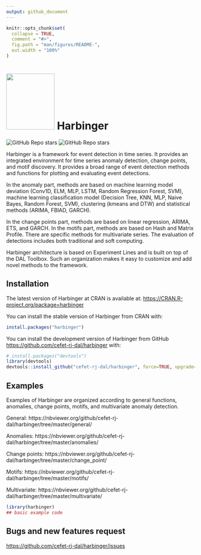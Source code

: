 ```yaml
---
output: github_document
---
```


<!-- README.md is generated from README.Rmd. Please edit that file -->

```r
knitr::opts_chunk$set(
  collapse = TRUE,
  comment = "#>",
  fig.path = "man/figures/README-",
  out.width = "100%"
)
```

# <img src='https://raw.githubusercontent.com/cefet-rj-dal/harbinger/master/inst/logo.png' align='centre' height='150' width='129'/> Harbinger

<!-- badges: start -->
![GitHub Repo stars](https://img.shields.io/github/stars/cefet-rj-dal/harbinger?logo=Github)
![GitHub Repo stars](https://cranlogs.r-pkg.org/badges/harbinger)
<!-- badges: end -->

Harbinger is a framework for event detection in time series. It provides an integrated environment for time series anomaly detection, change points, and motif discovery. It provides a broad range of event detection methods and functions for plotting and evaluating event detections. 

In the anomaly part, methods are based on machine learning model deviation (Conv1D, ELM, MLP, LSTM, Random Regression Forest, SVM), machine learning classification model (Decision Tree, KNN, MLP, Naive Bayes, Random Forest, SVM), clustering (kmeans and DTW) and statistical methods (ARIMA, FBIAD, GARCH).

In the change points part, methods are based on linear regression, ARIMA, ETS, and GARCH. In the motifs part, methods are based on Hash and Matrix Profile. There are specific methods for multivariate series. The evaluation of detections includes both traditional and soft computing.

Harbinger architecture is based on Experiment Lines and is built on top of the DAL Toolbox. Such an organization makes it easy to customize and add novel methods to the framework. 

## Installation

The latest version of Harbinger at CRAN is available at:
<https://CRAN.R-project.org/package=harbinger>

You can install the stable version of Harbinger from CRAN with:

``` r
install.packages("harbinger")
```

You can install the development version of Harbinger from GitHub [https://github.com/cefet-rj-dal/harbinger](https://github.com/cefet-rj-dal/harbinger) with:

``` r
# install.packages("devtools")
library(devtools)
devtools::install_github("cefet-rj-dal/harbinger", force=TRUE, upgrade="never")
```

## Examples

Examples of Harbinger are organized according to general functions, anomalies, change points, motifs, and multivariate anomaly detection.

General: https://nbviewer.org/github/cefet-rj-dal/harbinger/tree/master/general/

Anomalies: https://nbviewer.org/github/cefet-rj-dal/harbinger/tree/master/anomalies/

Change points: https://nbviewer.org/github/cefet-rj-dal/harbinger/tree/master/change_point/

Motifs: https://nbviewer.org/github/cefet-rj-dal/harbinger/tree/master/motifs/

Multivariate: https://nbviewer.org/github/cefet-rj-dal/harbinger/tree/master/multivariate/





```r
library(harbinger)
## basic example code
```

## Bugs and new features request
<https://github.com/cefet-rj-dal/harbinger/issues>


